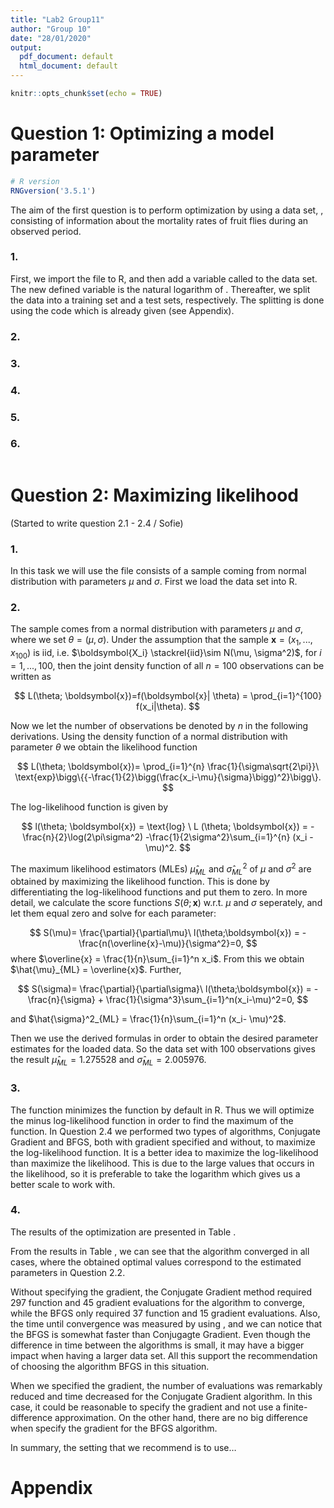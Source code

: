 ```yaml
---
title: "Lab2 Group11"
author: "Group 10"
date: "28/01/2020"
output:
  pdf_document: default
  html_document: default
---
```


```r
knitr::opts_chunk$set(echo = TRUE)
```

# Question 1: Optimizing a model parameter

```r
# R version
RNGversion('3.5.1')
```

The aim of the first question is to perform optimization by using a data set, \texttt{mortality rate.csv}, consisting of information about the mortality rates of fruit flies during an observed period. 

### 1. 

First, we import the file to R, and then add a variable called \texttt{LMR} to the data set. The new defined variable \texttt{LMR} is the natural logarithm of \texttt{Rate}. Thereafter, we split the data into a training set and a test sets, respectively. The splitting is done using the code which is already given (see Appendix). 



### 2.

### 3.

### 4.

### 5.

### 6.



```r

```


# Question 2: Maximizing likelihood

(Started to write question 2.1 - 2.4 / Sofie) 

### 1. 
In this task we will use the file \texttt{data.RData} consists of a sample coming from normal distribution with parameters $\mu$ and $\sigma$. First we load the data set into R. 

### 2. 

The sample comes from a normal distribution with parameters $\mu$ and $\sigma$, where we set $\theta = (\mu,\sigma)$. Under the assumption that the sample $\boldsymbol{x}=(x_1,...,x_{100})$ is iid, i.e. $\boldsymbol{X_i} \stackrel{iid}\sim N(\mu, \sigma^2)$, for $i=1,...,100$, then the joint density function of all $n=100$ observations can be written as

$$
L(\theta; \boldsymbol{x})=f(\boldsymbol{x}| \theta) = \prod_{i=1}^{100} f(x_i|\theta).
$$

Now we let the number of observations be denoted by $n$ in the following derivations. Using the density function of a normal distribution with parameter $\theta$ we obtain the likelihood function

$$
L(\theta; \boldsymbol{x})= \prod_{i=1}^{n} \frac{1}{\sigma\sqrt{2\pi}}\ \text{exp}\bigg\{{-\frac{1}{2}\bigg(\frac{x_i-\mu}{\sigma}\bigg)^2}\bigg\}.
$$

The log-likelihood function is given by

$$
l(\theta; \boldsymbol{x}) = \text{log} \ L (\theta; \boldsymbol{x})
= -\frac{n}{2}\log(2\pi\sigma^2) -\frac{1}{2\sigma^2}\sum_{i=1}^{n} (x_i - \mu)^2.
$$

The maximum likelihood estimators (MLEs) $\hat{\mu}_{ML}$ and $\hat{\sigma}^2_{ML}$ of $\mu$ and $\sigma^2$ are obtained by maximizing the likelihood function. This is done by differentiating the log-likelihood functions and put them to zero. In more detail, we calculate the score functions $S(\theta; \boldsymbol{x})$ w.r.t. $\mu$ and $\sigma$ seperately, and let them equal zero and solve for each parameter:

$$
S(\mu)= \frac{\partial}{\partial\mu}\ l(\theta;\boldsymbol{x}) = -\frac{n(\overline{x}-\mu)}{\sigma^2}=0,
$$
 where $\overline{x} = \frac{1}{n}\sum_{i=1}^n x_i$. From this we obtain $\hat{\mu}_{ML} = \overline{x}$. Further, 
 
 
$$
S(\sigma)= \frac{\partial}{\partial\sigma}\ l(\theta;\boldsymbol{x}) = -\frac{n}{\sigma} + \frac{1}{\sigma^3}\sum_{i=1}^n(x_i-\mu)^2=0,
$$




and $\hat{\sigma}^2_{ML} = \frac{1}{n}\sum_{i=1}^n (x_i- \mu)^2$.


Then we use the derived formulas in order to obtain the desired parameter estimates for the loaded data. So the data set with 100 observations gives the result $\hat{\mu}_{ML}=1.275528$ and $\hat{\sigma}_{ML}=2.005976$. 



### 3.

The function \texttt{optim()} minimizes the function by default in R. Thus we will optimize the minus log-likelihood function in order to find the maximum of the function. In Question 2.4 we performed two types of algorithms, Conjugate Gradient and BFGS, both with gradient specified and without, to maximize the log-likelihood function. It is a better idea to maximize the log-likelihood than maximize the likelihood. This is due to the large values that occurs in the likelihood, so it is preferable to take the logarithm which gives us a better scale to work with. 


### 4. 

The results of the optimization are presented in Table \ref{tab:result}. 


\begin{table}[h!]
\centering
\begin{tabular}{ c| c | c | c | c | c |c }
Algorithm & Gradient specified & $\hat\mu$ & $\hat{\sigma}$ & Function & Gradient & Time \\
\hline
Conjugate Gradient & No & 1.275528 & 2.005977 & 297 & 45 & 0.01877809 sec \\
Conjugate Gradient & Yes & 1.275528 & 2.005976 & 53 & 17 & 0.004215956 sec \\
BFGS & No & 1.275528 & 2.005977 & 37 & 15 & 0.005324841 sec \\
BFGS & Yes & 1.275528 & 2.005977 & 39 & 15 & 0.009279966 sec \\
\hline
\end{tabular}
\caption{\textit{Result of the optimization using the algorithms Conjugate Gradient and BFGS, for the given data set. The algorithms, gradient, optimal values of parameters, number of function and gradient evaluations and time taken are presented.}}
\label{tab:result}
\end{table}


From the results in Table \ref{tab:result}, we can see that the algorithm converged in all cases, where the obtained optimal values correspond to the estimated parameters in Question 2.2. 


Without specifying the gradient, the Conjugate Gradient method required $297$ function and $45$ gradient evaluations for the algorithm to converge, while the BFGS only required $37$ function and $15$ gradient evaluations. Also, the time until convergence was measured by using \texttt{Sys.time()}, and we can notice that the BFGS is somewhat faster than Conjugagte Gradient. Even though the difference in time between the algorithms is small, it may have a bigger impact when having a larger data set. All this support the recommendation of choosing the algorithm BFGS in this situation. 

When we specified the gradient, the number of evaluations was remarkably reduced and time decreased for the Conjugate Gradient algorithm. In this case, it could be reasonable to specify the gradient and not use a finite-difference approximation. On the other hand, there are no big difference when specify the gradient for the BFGS algorithm. 

In summary, the setting that we recommend is to use...



# Appendix